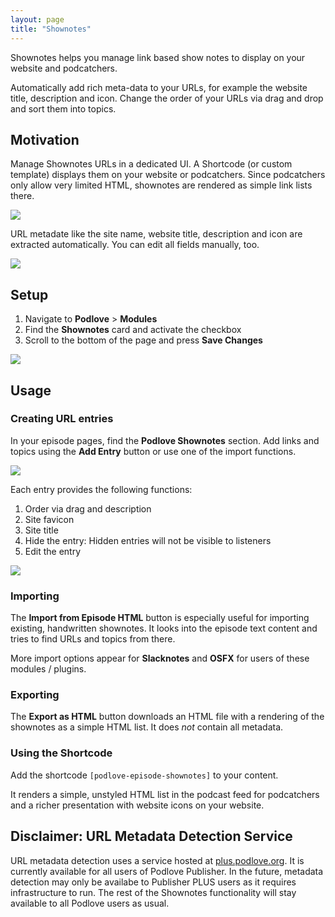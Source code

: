 ```yaml
---
layout: page
title: "Shownotes"
---
```


Shownotes helps you manage link based show notes to display on your website and podcatchers.

Automatically add rich meta-data to your URLs, for example the website title, description and icon.
Change the order of your URLs via drag and drop and sort them into topics.

## Motivation

Manage Shownotes URLs in a dedicated UI. A Shortcode (or custom template) displays them on your website or podcatchers. Since podcatchers only allow very limited HTML, shownotes are rendered as simple link lists there.

<img src="/assets/publisher/shownotes-1-ui-and-website.png" />

URL metadate like the site name, website title, description and icon are extracted automatically. You can edit all fields manually, too.

<img src="/assets/publisher/shownotes-2-editing.png" />

## Setup

1. Navigate to __Podlove__ > __Modules__
1. Find the __Shownotes__ card and activate the checkbox
1. Scroll to the bottom of the page and press __Save Changes__

<img src="/assets/publisher/shownotes-3-setup.png" />

## Usage

### Creating URL entries

In your episode pages, find the __Podlove Shownotes__ section. Add links and topics using the __Add Entry__ button or use one of the import functions.

<img src="/assets/publisher/shownotes-4-usage.png" />

Each entry provides the following functions:

1. Order via drag and description
2. Site favicon
3. Site title
4. Hide the entry: Hidden entries will not be visible to listeners
5. Edit the entry

<img src="/assets/publisher/shownotes-5-entry.png" />

### Importing

The __Import from Episode HTML__ button is especially useful for importing existing, handwritten shownotes. It looks into the episode text content and tries to find URLs and topics from there.

More import options appear for __Slacknotes__ and __OSFX__ for users of these modules / plugins.


### Exporting

The __Export as HTML__ button downloads an HTML file with a rendering of the shownotes as a simple HTML list. It does _not_ contain all metadata.

### Using the Shortcode

Add the shortcode `[podlove-episode-shownotes]` to your content.

It renders a simple, unstyled HTML list in the podcast feed for podcatchers and a richer presentation with website icons on your website.

## Disclaimer: URL Metadata Detection Service

URL metadata detection uses a service hosted at [plus.podlove.org](https://plus.podlove.org). It is currently available for all users of Podlove Publisher. In the future, metadata detection may only be availabe to Publisher PLUS users as it requires infrastructure to run. The rest of the Shownotes functionality will stay available to all Podlove users as usual.
